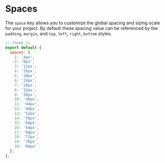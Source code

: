 
<Meta title="Tokens/Space" />

# Spaces

The `space` key allows you to customize the global spacing and sizing scale for your project. By default these spacing value can be referenced by the `padding`, `margin`, and `top`, `left`, `right`, `bottom` styles.

```js
// theme.js
export default {
  spaces: {
    1: '4px',
    2: '8px',
    3: '12px',
    4: '16px',
    5: '20px',
    6: '24px',
    7: '28px',
    8: '32px',
    9: '36px',
    10: '40px',
    11: '44px',
    12: '48px',
    13: '52px',
    14: '56px',
    15: '60px',
    16: '64px',
    17: '68px',
    18: '72px',
    19: '76px',
    20: '80px'
  };
};
```
